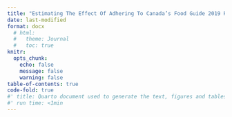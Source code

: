 ```yaml
---
title: "Estimating The Effect Of Adhering To Canada’s Food Guide 2019 Recommendations On Health Outcomes In Older Adults: A Target Trial Emulation Protocol"
date: last-modified
format: docx
  # html:
  #   theme: Journal
  #   toc: true
knitr:
  opts_chunk: 
    echo: false
    message: false
    warning: false
table-of-contents: true
code-fold: true
#' title: Quarto document used to generate the text, figures and tables of the protocol
#' run time: <1min
---
```


